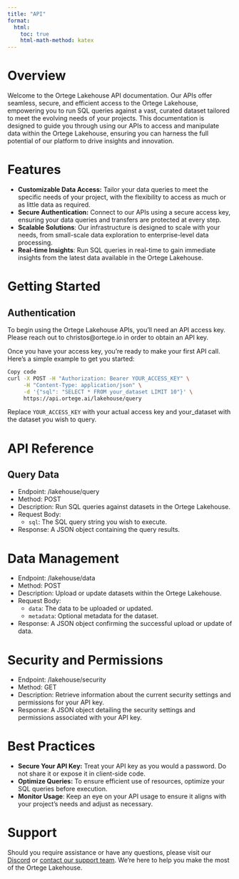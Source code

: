 ```yaml
---
title: "API"
format:
  html:
    toc: true
    html-math-method: katex
---
```

# Overview
Welcome to the Ortege Lakehouse API documentation. Our APIs offer seamless, secure, and efficient access to the Ortege Lakehouse, empowering you to run SQL queries against a vast, curated dataset tailored to meet the evolving needs of your projects. This documentation is designed to guide you through using our APIs to access and manipulate data within the Ortege Lakehouse, ensuring you can harness the full potential of our platform to drive insights and innovation.

# Features
* **Customizable Data Access:** Tailor your data queries to meet the specific needs of your project, with the flexibility to access as much or as little data as required.
* **Secure Authentication:** Connect to our APIs using a secure access key, ensuring your data queries and transfers are protected at every step.
* **Scalable Solutions**: Our infrastructure is designed to scale with your needs, from small-scale data exploration to enterprise-level data processing.
* **Real-time Insights**: Run SQL queries in real-time to gain immediate insights from the latest data available in the Ortege Lakehouse.

# Getting Started
## Authentication
To begin using the Ortege Lakehouse APIs, you'll need an API access key. Please reach out to christos@ortege.io in order to obtain an API key.

Once you have your access key, you're ready to make your first API call. Here's a simple example to get you started:

```bash
Copy code
curl -X POST -H "Authorization: Bearer YOUR_ACCESS_KEY" \
     -H "Content-Type: application/json" \
     -d '{"sql": "SELECT * FROM your_dataset LIMIT 10"}' \
     https://api.ortege.ai/lakehouse/query
```

Replace `YOUR_ACCESS_KEY` with your actual access key and your_dataset with the dataset you wish to query.

# API Reference
## Query Data
* Endpoint: /lakehouse/query
* Method: POST
* Description: Run SQL queries against datasets in the Ortege Lakehouse.
* Request Body:
  * `sql`: The SQL query string you wish to execute.
* Response: A JSON object containing the query results.

# Data Management
* Endpoint: /lakehouse/data
* Method: POST
* Description: Upload or update datasets within the Ortege Lakehouse.
* Request Body:
  * `data`: The data to be uploaded or updated.
  * `metadata`: Optional metadata for the dataset.
* Response: A JSON object confirming the successful upload or update of data.

# Security and Permissions
* Endpoint: /lakehouse/security
* Method: GET
* Description: Retrieve information about the current security settings and permissions for your API key.
* Response: A JSON object detailing the security settings and permissions associated with your API key.

# Best Practices
* **Secure Your API Key:** Treat your API key as you would a password. Do not share it or expose it in client-side code.
* **Optimize Queries:** To ensure efficient use of resources, optimize your SQL queries before execution.
* **Monitor Usage**: Keep an eye on your API usage to ensure it aligns with your project's needs and adjust as necessary.

# Support
Should you require assistance or have any questions, please visit our [Discord](https://discord.gg/ortege) or [contact our support team](mailto:christos@ortege.io). We're here to help you make the most of the Ortege Lakehouse.
